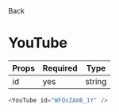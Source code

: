 
<Link to="/">Back</Link>

# YouTube

| Props | Required | Type   |
| ----- | -------- | ------ |
| id    | yes      | string |

```js
<YouTube id="WFOxZAmB_1Y" />
```

<YouTube id="WFOxZAmB_1Y" />
<br />